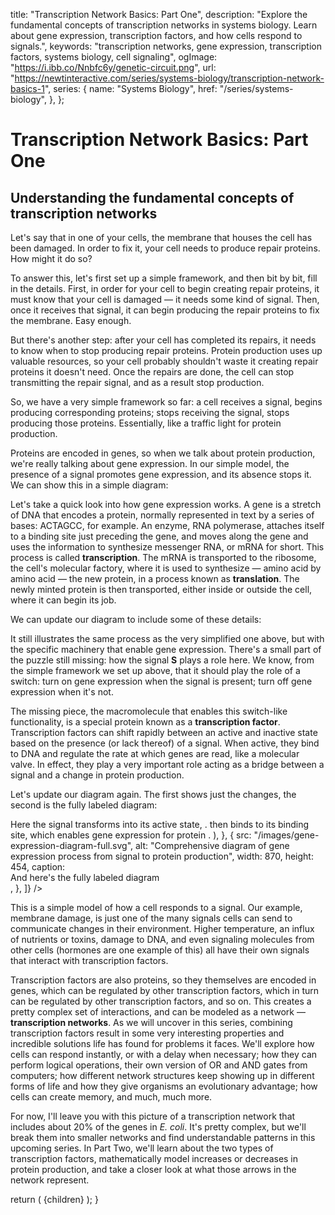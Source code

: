 
  title: "Transcription Network Basics: Part One",
  description: "Explore the fundamental concepts of transcription networks in systems biology. Learn about gene expression, transcription factors, and how cells respond to signals.",
  keywords: "transcription networks, gene expression, transcription factors, systems biology, cell signaling",
  ogImage: "https://i.ibb.co/Nnbfc6y/genetic-circuit.png",
  url: "https://newtinteractive.com/series/systems-biology/transcription-network-basics-1",
  series: {
    name: "Systems Biology",
    href: "/series/systems-biology",
  },
};

# Transcription Network Basics: Part One

## Understanding the fundamental concepts of transcription networks

Let's say that in one of your cells, the membrane that houses the cell has been damaged. In order to fix it, your cell needs to produce repair proteins. How might it do so?

To answer this, let's first set up a simple framework, and then bit by bit, fill in the details. First, in order for your cell to begin creating repair proteins, it must know that your cell is damaged — it needs some kind of signal. Then, once it receives that signal, it can begin producing the repair proteins to fix the membrane. Easy enough.

But there's another step: after your cell has completed its repairs, it needs to know when to stop producing repair proteins. Protein production uses up valuable resources, so your cell probably shouldn't waste it creating repair proteins it doesn't need. Once the repairs are done, the cell can stop transmitting the repair signal, and as a result stop production.

So, we have a very simple framework so far: a cell receives a signal, begins producing corresponding proteins; stops receiving the signal, stops producing those proteins. Essentially, like a traffic light for protein production.

Proteins are encoded in genes, so when we talk about protein production, we're really talking about gene expression. In our simple model, the presence of a signal promotes gene expression, and its absence stops it. We can show this in a simple diagram:

<ArticleSection variant="medium" className="mt-5 md:mt-4">
  <ImageSeries 
    images={[{
      src: "/images/gene-expression-diagram-1.svg",
      alt: "Simple diagram illustrating signal-induced gene expression",
      width: 755,
      height: 190,
    }]}
    maxWidth="400px"
  />
</ArticleSection>

Let's take a quick look into how gene expression works. A gene is a stretch of DNA that encodes a protein, normally represented in text by a series of bases: ACTAGCC, for example. An enzyme, RNA polymerase, attaches itself to a binding site just preceding the gene, and moves along the gene and uses the information to synthesize messenger RNA, or mRNA for short. This process is called **transcription**. The mRNA is transported to the ribosome, the cell's molecular factory, where it is used to synthesize — amino acid by amino acid — the new protein, in a process known as **translation**. The newly minted protein is then transported, either inside or outside the cell, where it can begin its job.

We can update our diagram to include some of these details:

<ArticleSection variant="medium" className="mt-5 md:mt-4">
  <ImageSeries
    images={[
    {
      src: "/images/gene-expression-diagram-2.svg",
      alt: "Detailed diagram of gene expression process from DNA to protein production",
      width: 745,
      height: 323,
      caption: "The horizontal line represents DNA. Gene Y labels the portion of DNA that encodes the gene for protein Y.",
    }
  ]}
    maxWidth="500px"
  />
</ArticleSection>

It still illustrates the same process as the very simplified one above, but with the specific machinery that enable gene expression. There's a small part of the puzzle still missing: how the signal **S** plays a role here. We know, from the simple framework we set up above, that it should play the role of a switch: turn on gene expression when the signal is present; turn off gene expression when it's not.

The missing piece, the macromolecule that enables this switch-like functionality, is a special protein known as a **transcription factor**. Transcription factors can shift rapidly between an active and inactive state based on the presence (or lack thereof) of a signal. When active, they bind to DNA and regulate the rate at which genes are read, like a molecular valve. In effect, they play a very important role acting as a bridge between a signal and a change in protein production.

Let's update our diagram again. The first shows just the changes, the second is the fully labeled diagram:

<ArticleSection variant="medium" className="mt-5 md:mt-4">
  <ImageSeries
    images={[
    {
      src: "/images/gene-expression-diagram-3.svg",
      alt: "Diagram showing signal activation of transcription factor X and its role in gene Y expression",
      width: 870,
      height: 428,
      caption: (
        <div>
          Here the signal <MathFormula tex={"S_x"} /> transforms <MathFormula tex={"X"} /> into its active state, <MathFormula tex={"X^*"} />. <MathFormula tex={"X^*"} /> then binds to its binding site, which enables gene expression for protein <MathFormula tex={"Y"} />.
        </div>
      ),
    },
    {
      src: "/images/gene-expression-diagram-full.svg",
      alt: "Comprehensive diagram of gene expression process from signal to protein production",
      width: 870,
      height: 454,
      caption: <div className="mb-5">And here's the fully labeled diagram</div>,
    },
    ]}
  />
</ArticleSection>

This is a simple model of how a cell responds to a signal. Our example, membrane damage, is just one of the many signals cells can send to communicate changes in their environment. Higher temperature, an influx of nutrients or toxins, damage to DNA, and even signaling molecules from other cells (hormones are one example of this) all have their own signals that interact with transcription factors.

Transcription factors are also proteins, so they themselves are encoded in genes, which can be regulated by other transcription factors, which in turn can be regulated by other transcription factors, and so on. This creates a pretty complex set of interactions, and can be modeled as a network — **transcription networks**. As we will uncover in this series, combining transcription factors result in some very interesting properties and incredible solutions life has found for problems it faces. We'll explore how cells can respond instantly, or with a delay when necessary; how they can perform logical operations, their own version of OR and AND gates from computers; how different network structures keep showing up in different forms of life and how they give organisms an evolutionary advantage; how cells can create memory, and much, much more.

<ArticleSection variant="medium" className="mt-5 md:mt-4">  
  <ImageSeries
    images={[
      {
        src: "/images/transcription-network-systems-biology.png",
        alt: "Complex transcription network diagram of E. coli showing interconnected genes and regulatory elements",
        width: 600,
        height: 600,
        caption: "Taken from An Introduction to Systems Biology (Uri Alon, 2006)",
      }
    ]}
    maxWidth="600px"
  />
</ArticleSection>

For now, I'll leave you with this picture of a transcription network that includes about 20% of the genes in *E. coli*. It's pretty complex, but we'll break them into smaller networks and find understandable patterns in this upcoming series. In Part Two, we'll learn about the two types of transcription factors, mathematically model increases or decreases in protein production, and take a closer look at what those arrows in the network represent.

<ArticleSection variant="medium" className="mb-0 md:mb-0">
  <ArticleNavigationContainer>
    <NextArticleLink 
    href="/series/systems-biology/transcription-network-basics-2"
    title="Transcription Network Basics: Part Two"
    />
  </ArticleNavigationContainer>
</ArticleSection>

<PostArticleSubscribe />

  return (
    <MdxLayout metadata={metadata}>{children}</MdxLayout>
  );
}
